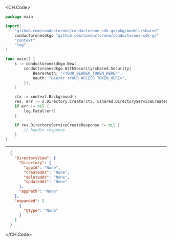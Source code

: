
<CH.Code>
```go Create.go
package main

import(
	"github.com/conductorone/conductorone-sdk-go/pkg/models/shared"
	conductoronesdkgo "github.com/conductorone/conductorone-sdk-go"
	"context"
	"log"
)

func main() {
    s := conductoronesdkgo.New(
        conductoronesdkgo.WithSecurity(shared.Security{
            BearerAuth: "<YOUR_BEARER_TOKEN_HERE>",
            Oauth: "Bearer <YOUR_ACCESS_TOKEN_HERE>",
        }),
    )

    ctx := context.Background()
    res, err := s.Directory.Create(ctx, &shared.DirectoryServiceCreateRequest{})
    if err != nil {
        log.Fatal(err)
    }

    if res.DirectoryServiceCreateResponse != nil {
        // handle response
    }
}
```
---

```json Example Response
  {
    "DirectoryView": {
      "Directory": {
        "appId": "None",
        "createdAt": "None",
        "deletedAt": "None",
        "updatedAt": "None"
      },
      "appPath": "None"
    },
    "expanded": [
      {
        "@type": "None"
      }
    ]
  }
```
</CH.Code>
